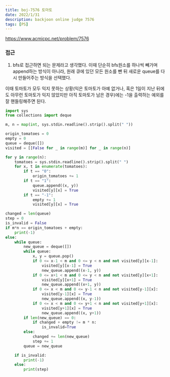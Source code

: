 ```yaml
---
title: boj-7576 토마토
date: 2022/1/31
description: backjoon online judge 7576
tags: [PS]
---
```


https://www.acmicpc.net/problem/7576

### 접근
1. bfs로 접근하면 되는 문제라고 생각했다. 이때 단순히 bfs원소를 하나씩 빼가며 append하는 방식이 아니라, 원래 큐에 있던 모든 원소를 뺀 뒤 새로운 queue를 다시 만들어주는 방식을 선택했다.

이때 토마토가 모두 익지 못하는 상황(익은 토마토가 아예 없거나, 혹은 1일이 지난 뒤에도 아무런 토마토가 익지 않았지만 아직 토마토가 남은 경우)에는 -1을 출력하는 예외를 잘 핸들링해주면 된다.
```python
import sys
from collections import deque

m, n = map(int, sys.stdin.readline().strip().split(" "))

origin_tomatoes = 0
empty = 0
queue = deque([])
visited = [[False for _ in range(m)] for _ in range(n)]

for y in range(n):
    tomatoes = sys.stdin.readline().strip().split(" ")
    for x, t in enumerate(tomatoes):
        if t == "0":
            origin_tomatoes += 1
        if t == "1":
            queue.append((x, y))
            visited[y][x] = True
        if t == "-1":
            empty += 1
            visited[y][x] = True

changed = len(queue)
step = 0
is_invalid = False
if m*n == origin_tomatoes + empty:
    print(-1)
else:
    while queue:
        new_queue = deque([])
        while queue:
            x, y = queue.pop()
            if 0 <= x-1 < m and 0 <= y < n and not visited[y][x-1]:
                visited[y][x-1] = True
                new_queue.append((x-1, y))
            if 0 <= x+1 < m and 0 <= y < n and not visited[y][x+1]:
                visited[y][x+1] = True
                new_queue.append((x+1, y))
            if 0 <= x < m and 0 <= y-1 < n and not visited[y-1][x]:
                visited[y-1][x] = True
                new_queue.append((x, y-1))
            if 0 <= x < m and 0 <= y+1 < n and not visited[y+1][x]:
                visited[y+1][x] = True
                new_queue.append((x, y+1))
        if len(new_queue) == 0:
            if changed + empty != m * n:
                is_invalid=True
        else:
            changed += len(new_queue)
            step += 1
        queue = new_queue

    if is_invalid:
        print(-1)
    else:
        print(step)
```

